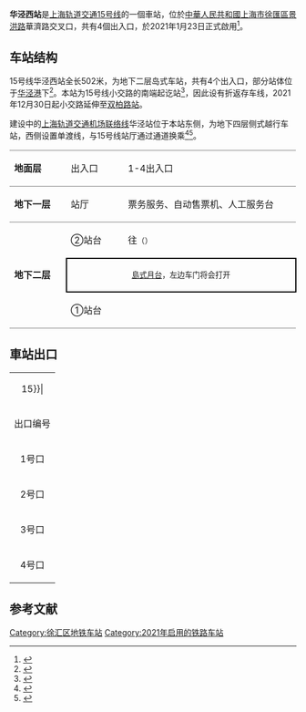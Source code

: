 {{noteTA 
|G1 =Railway}}
{{Infobox station
|name = 华泾西
|eng_name = West Huajing
|symbol_right =
|linecolour = {{上海地铁颜色|15|yes}}
|image = SM L15 West Huajing Station.jpg
|caption = 华泾西站站台大字壁
|other_name = 景洪路站、华泾站
|country = {{PRC}}
|borough = [[上海市|上海市]][[徐汇区|徐汇区]][[华泾镇|华泾镇]]与[[闵行区|闵行区]][[梅陇镇_(上海市)|梅陇镇]]交界
|address = [[景洪路|景洪路]]与[[华济路|华济路]]交叉口
|coordinates = {{coord|31.114222|N|121.435782|E|type:railwaystation}}
|elevation = 
|owned = [[上海申通地铁集团|上海申通地铁集团]]
|operator = [[上海地铁|上海地铁]]
|lines = {{上海地铁线路名|15|SL}}
|distance = 
|platform = 1個[[島式月台|島式月台]]
|tracks = 2条
|bus_routes = 
|bus_stands = 
|connections = 
|structure = 地下车站
|hall = 地下站厅
|depth = 
|levels = 
|interchange = 
|exits = 4个
|architect = 
|architectural_style = 
|colour = 
|type = 
|status = 运营中
|code = 
|classification = 
|website = 
|built = 
|opened = {{Start date|2021|1|23|df=y}}
|closed = 
|former = 
|pass_year = 
|passengers = 
|pass_system = 
|pass_rank = 
|mpassengers = 
|trains = 
|station_hours = 
|hours = 
|first = 往{{上海地铁起讫站|15|L}}：5:47<br/>往{{上海地铁起讫站|15|R}}：6:19
|last = 往{{上海地铁起讫站|15|L}}：22:47<br/>往{{上海地铁起讫站|15|R}}：23:19
|adjacent = {{Adjacent stations|system=上海地铁|line=15|left=朱梅路|right=虹梅南路}}
}}
'''华泾西站'''是[[上海轨道交通15号线|上海轨道交通15号线]]的一個車站，位於[[中華人民共和國|中華人民共和國]][[上海市|上海市]][[徐匯區|徐匯區]][[景洪路|景洪路]]華濟路交叉口，共有4個出入口，於2021年1月23日正式啟用<ref>{{cite news |title=华泾西|url=http://service.shmetro.com/czxx/index.htm?id=1528&stationname=%E5%8D%8E%E6%B3%BE%E8%A5%BF}}</ref>。

==车站结构==
15号线华泾西站全长502米，为地下二层岛式车站，共有4个出入口，部分站体位于[[华泾港|华泾港]]下<ref>{{cite news|title=探秘15号线 闵行段施工进度最快|url=http://shzw.eastday.com/eastday/city/gk/20190815/u1a15048717.html|work=今日闵行|publisher=东方网|date=2019-08-15|accessdate=2021-01-24|archive-date=2021-01-30|archive-url=https://web.archive.org/web/20210130120200/http://shzw.eastday.com/eastday/city/gk/20190815/u1a15048717.html|dead-url=no}}</ref>。本站为15号线小交路的南端起讫站<ref>{{cite news|title=上海轨道交通15号线明起运营 运营时间从5:30至23:36|url=http://sh.sina.com.cn/news/m/2021-01-22/detail-ikftssan9450741.shtml|work=劳动报|publisher=新浪网|date=2021-01-22|accessdate=2021-01-24|archive-date=2021-01-29|archive-url=https://web.archive.org/web/20210129183630/http://sh.sina.com.cn/news/m/2021-01-22/detail-ikftssan9450741.shtml|dead-url=no}}</ref>，因此设有折返存车线，2021年12月30日起小交路延伸至[[双柏路站|双柏路站]]。

建设中的[[上海轨道交通机场联络线|上海轨道交通机场联络线]]华泾站位于本站东侧，为地下四层侧式越行车站，西侧设置单渡线，与15号线站厅通过通道换乘<ref>{{cite news|title=最新！机场联络线工程在闵行区范围内的进展情况来了|url=https://www.thepaper.cn/newsDetail_forward_5512792|work=今日闵行|publisher=澎湃新闻|date=2021-01-14|accessdate=2021-01-24|archive-date=2021-01-29|archive-url=https://web.archive.org/web/20210129124609/https://www.thepaper.cn/newsDetail_forward_5512792|dead-url=no}}</ref><ref>{{cite news|title=机场联络线华泾站进入地下施工阶段，全线计划2024年建成投运|url=http://www.whb.cn/zhuzhan/cs/20200603/352443.html|publisher=文汇报|date=2020-06-03|accessdate=2021-01-24|archive-date=2021-01-30|archive-url=https://web.archive.org/web/20210130053440/http://www.whb.cn/zhuzhan/cs/20200603/352443.html|dead-url=no}}</ref>。
{|cellspacing=0 cellpadding=3
|style="border-top:solid 1px gray;border-bottom:solid 1px gray;" width=100|'''地面层'''
|style="border-top:solid 1px gray;border-bottom:solid 1px gray;" width=100|出入口
|style="border-top:solid 1px gray;border-bottom:solid 1px gray;" width=350|1-4出入口
|-
|style="border-bottom:solid 1px gray;"|'''地下一层'''
|style="border-bottom:solid 1px gray;"|站厅
|style="border-bottom:solid 1px gray;"|票务服务、自动售票机、人工服务台
|-
|style="border-bottom:solid 1px gray;" rowspan=3|'''地下二层'''
|②站台
|{{arrow|L}} {{上海地铁线路名|15}}往{{站|顾村公园}}<small>（{{站|朱梅路}}）</small>
|-
|style="border-right:solid 2px black;border-left:solid 2px black;border-top:solid 2px black;border-bottom:solid 2px black;" colspan=2|<center><small>[[島式月台|島式月台]]，左边车门将会打开</small></center>
|-
|style="border-bottom:solid 1px gray;"|①站台
|style="border-bottom:solid 1px gray;"|{{split text|{{0|{{arrow|R}}}} {{上海地铁线路名|15}}往{{站|紫竹高新区}}<small>（{{站|虹梅南路}}）</small>|{{arrow|R}}}}
|}

== 車站出口 ==
{| class="wikitable"
|colspan=4 align="center" bgcolor={{上海地铁颜色|15}}|
|-
! 出口编号 !! 建议前往目的地 !! 照片
|-
| 1号口 || ||
|-
| 2号口 || ||
|-
| 3号口 || ||
|-
| 4号口 || ||
|}

==参考文献==
{{commonscat|West Huajing Station}}
{{reflist}}

{{上海轨道交通15号线车站}}
[[Category:徐汇区地铁车站|Category:徐汇区地铁车站]]

[[Category:2021年启用的铁路车站|Category:2021年启用的铁路车站]]